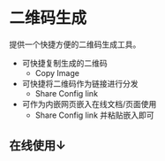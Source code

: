 


# 二维码生成

提供一个快捷方便的二维码生成工具。

- 可快捷复制生成的二维码
    - Copy Image
- 可快捷将二维码作为链接进行分发
    - Share Config link
- 可作为内嵌网页嵌入在线文档/页面使用
    - Share Config link 并粘贴嵌入即可

## 在线使用↓

<PreviewPage src="https://qr-code.hanhan9449.top" width="600" height="800" />